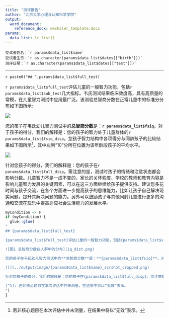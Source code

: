 ```yaml
---
title: "测评报告"
author: "北京大学心理与认知科学学院"
output:
  word_document:
    reference_docx: wechsler_template.docx
params:
  data_list: !r list()
---
```


```
受试者姓名：`r params$data_list$name`
受试者生日：`r as.character(params$data_list$dates[["birth"]])`
测评日期：`r as.character(params$data_list$dates[["test"]])`
```



***

`r paste0("## ",params$data_list$full_test)`

`r params$data_list$full_test`评估儿童的一般智力功能，包括`r params$data_list$sub_test`几大指标。韦氏测试结果临床效度高，具有高质量的常模，在儿童智力测试中应用最广泛。该测验总智商分数在正常儿童中的标准分分布如下图所示:  

![](iq_dist.png)

您的孩子在韦氏幼儿智力测试中的**总智商分数**是：**`r params$data_list$fsiq`**。对于孩子的得分，我们的解释是：您的孩子的智力处于儿童群体的`r params$data_list$fsiq_disp`。您孩子智力结构中各项得分与同龄孩子的比较结果如下图所示[^1]，其中左列“10”分所在位置为该年龄段孩子的平均水平。

![](../output/image/`r params$data_list$name`_scrshot_cropped.png)
 
针对您孩子的得分，我们的解释是：您的孩子在`r params$data_list$full_disp`。需注意的是，测试时孩子的情绪和注意状态都会影响分数。儿童智力不是一成不变的，家长的关怀程度、学校的教师和教育内容是影响儿童智力发展的关键因素，可以在这三方面继续给孩子提供支持。建议您多花时间与孩子交流，在各个方面进一步提高孩子的思维能力，比如让孩子自己解决现实问题，提升其解决问题的能力。另外可以鼓励孩子与其他同龄儿童进行更多的沟通和交流在玩乐中提高适应社会生活能力的发展水平。

[^1]: 若非核心题目在本次评估中并未测量，在结果中将以“无效”表示。

```r
myCondition <- F
if (myCondition) {
  glue::glue(
"
## {params$data_list$full_test}

{params$data_list$full_test}评估儿童的一般智力功能，包括{params$data_list$sub_test}几大指标。韦氏测试结果临床效度高，具有高质量的常模，在儿童智力测试中应用最广泛。该测验总智商分数在正常儿童中的标准分分布如图1所示:

![图1 总智商分数在人群中的分布](iq_dist.png)

您的孩子在韦氏幼儿智力测试中的**总智商分数**是：**{params$data_list$fsiq}**。对于孩子的得分，我们的解释是：您的孩子的智力处于儿童群体的{params$data_list$fsiq_disp}。您孩子智力结构中各项得分与同龄孩子的比较结果如下图所示[^1]，其中左列“10”分所在位置为该年龄段孩子的平均水平。

![](../output/image/{params$data_list$name}_scrshot_cropped.png)
 
针对您孩子的得分，我们的解释是：您的孩子在{params$data_list$full_disp}。需注意的是，测试时孩子的情绪和注意状态都会影响分数。儿童智力不是一成不变的，家长的关怀程度、学校的教师和教育内容是影响儿童智力发展的关键因素，可以在这三方面继续给孩子提供支持。建议您多花时间与孩子交流，在各个方面进一步提高孩子的思维能力，比如让孩子自己解决现实问题，提升其解决问题的能力。另外可以鼓励孩子与其他同龄儿童进行更多的沟通和交流在玩乐中提高适应社会生活能力的发展水平。

[^1]: 若非核心题目在本次评估中并未测量，在结果中将以“无效”表示。
")
}
```
